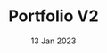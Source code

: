 ---
title: Portfolio V2
description: This is my second and current portfolio website. You can view my github stats on dashboard page and track my currently playing song on spotify if you check out footer! Tech stack are given below.
coverPath: /images/content/portfoliov2.png
date: '13 Jan 2023'
category: Web App
repo: https://github.com/seymenklc/portfolio-V2
previewURL: https://www.seymenkilic.dev/
tags:
  - Chakra UI
  - Nextjs
  - SWR
  - Typescript
---